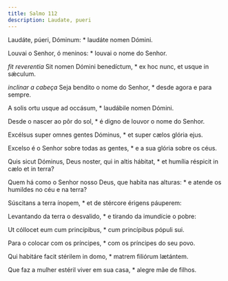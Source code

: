 ```yaml
---
title: Salmo 112
description: Laudate, pueri
---
```


<div class="side-by-side not-content">

Laudáte, púeri, Dóminum: * laudáte nomen Dómini.

Louvai o Senhor, ó meninos: * louvai o nome do Senhor.

<em>fit reverentia</em> Sit nomen Dómini benedíctum, * ex hoc nunc, et usque in sǽculum.

<em>inclinar a cabeça</em> Seja bendito o nome do Senhor, * desde agora e para sempre.

A solis ortu usque ad occásum, * laudábile nomen Dómini.

Desde o nascer ao pôr do sol, * é digno de louvor o nome do Senhor.

Excélsus super omnes gentes Dóminus, * et super cælos glória ejus.

Excelso é o Senhor sobre todas as gentes, * e a sua glória sobre os céus.

Quis sicut Dóminus, Deus noster, qui in altis hábitat, * et humília réspicit in cælo et in terra?

Quem há como o Senhor nosso Deus, que habita nas alturas: * e atende os humildes no céu e na terra?

Súscitans a terra ínopem, * et de stércore érigens páuperem:

Levantando da terra o desvalido, * e tirando da imundície o pobre:

Ut cóllocet eum cum princípibus, * cum princípibus pópuli sui.

Para o colocar com os príncipes, * com os príncipes do seu povo.

Qui habitáre facit stérilem in domo, * matrem filiórum lætántem.

Que faz a mulher estéril viver em sua casa, * alegre mãe de filhos.

</div>
